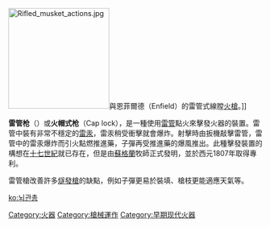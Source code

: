 {{Unreferenced|time=2015-05-29T10:53:38+00:00}}
{{noteTA
|G1=Military
|G2=Firearms
|G3=長度單位
}}
[[File:Rifled_musket_actions.jpg|200px]]與恩菲爾德（Enfield）的雷管式線膛[[火槍|火槍]]。]]

'''雷管枪'''（{{lang-en|Percussion cap}}）或'''火帽式枪'''（Cap lock），是一種使用[[雷管|雷管]]點火來擊發火器的裝置。雷管中裝有非常不穩定的[[雷汞|雷汞]]，雷汞稍受衝擊就會爆炸。射擊時由扳機敲擊雷管，雷管中的雷汞爆炸而引火點燃推進藥，子彈再受推進藥的爆風推出。此種擊發裝置的構想在[[十七世紀|十七世紀]]就已存在，但是由[[蘇格蘭|蘇格蘭]]牧師{{le|亞歷山大·約翰·福賽斯|Alexander John Forsyth}}正式發明，並於西元1807年取得專利。

雷管槍改善許多[[燧發槍|燧發槍]]的缺點，例如子彈更易於裝填、槍枝更能適應天氣等。

[[Category:火器|Category:火器]]
[[Category:槍械運作|Category:槍械運作]]
[[Category:早期现代火器|Category:早期现代火器]]
{{早期火器}}
[[ko:뇌관총|ko:뇌관총]]